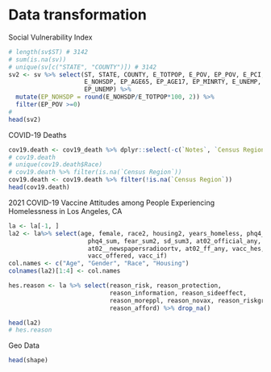 # Data transformation

Social Vulnerability Index 
```r
# length(sv$ST) # 3142
# sum(is.na(sv))
# unique(sv[c("STATE", "COUNTY")]) # 3142
sv2 <- sv %>% select(ST, STATE, COUNTY, E_TOTPOP, E_POV, EP_POV, E_PCI, 
                     E_NOHSDP, EP_AGE65, EP_AGE17, EP_MINRTY, E_UNEMP, 
                     EP_UNEMP) %>%
  mutate(EP_NOHSDP = round(E_NOHSDP/E_TOTPOP*100, 2)) %>%
  filter(EP_POV >=0)
# 
head(sv2)

```

COVID-19 Deaths
```r
cov19.death <- cov19_death %>% dplyr::select(-c(`Notes`, `Census Region Code`, `State Code`, `County Code`, `Race Code`, `Crude Rate`))
# cov19.death
# unique(cov19.death$Race)
# cov19.death %>% filter(is.na(`Census Region`))
cov19.death <- cov19.death %>% filter(!is.na(`Census Region`))
head(cov19.death)

```

2021 COVID-19 Vaccine Attitudes among People Experiencing Homelessness in Los Angeles, CA
```r
la <- la[-1, ]
la2 <- la%>% select(age, female, race2, housing2, years_homeless, phq4_dum, 
                      phq4_sum, fear_sum2, sd_sum3, at02_official_any, 
                      at02__newspapersradioortv, at02_ff_any, vacc_hes,
                      vacc_offered, vacc_if)
col.names <- c("Age", "Gender", "Race", "Housing")
colnames(la2)[1:4] <- col.names

hes.reason <- la %>% select(reason_risk, reason_protection, 
                            reason_information, reason_sideeffect,
                            reason_moreppl, reason_novax, reason_riskgroup, 
                            reason_afford) %>% drop_na()

head(la2)
# hes.reason
```

Geo Data
```r
head(shape)
```